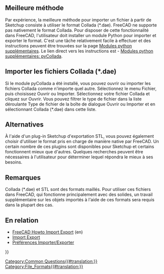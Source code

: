 <languages/>
== Meilleure méthode ==

{{TOCright}}

Par expérience, la meilleure méthode pour importer un fichier à partir de Sketchup consiste à utiliser le format Collada (*.dae). FreeCAD ne supporte pas nativement le format Collada. Pour disposer de cette fonctionnalité dans FreeCAD, l'utilisateur doit installer un module Python pour importer et exporter le format. C'est une tâche relativement facile à effectuer et des instructions peuvent être trouvées sur la page [[Extra python modules/fr|Modules python supplémentaires]]. Le lien direct vers les instructions est - [http://www.freecadweb.org/wiki/index.php?title=Extra_python_modules/fr#pyCollada Modules python supplémentaires: pyCollada].

<span id="Importing_Collada_(*.dae)_files"></span>
== Importer les fichiers Collada (*.dae) ==

Si le module pyCollada a été installé, vous pouvez ouvrir ou importer les fichiers Collada comme n'importe quel autre. Sélectionnez le menu Fichier, puis choisissez Ouvrir ou Importer. Sélectionnez votre fichier Collada et cliquez sur Ouvrir. Vous pouvez filtrer le type de fichier dans la liste déroulante Type de fichier de la boîte de dialogue Ouvrir ou Importer et en sélectionnant Collada (*.dae) dans cette liste.

== Alternatives == 

À l'aide d'un plug-in Sketchup d'exportation STL, vous pouvez également choisir d'utiliser le format pris en charge de manière native par FreeCAD. Un certain nombre de ces plugins sont disponibles pour Sketchup et certains fonctionnent mieux que d'autres. Quelques recherches peuvent être nécessaires à l'utilisateur pour déterminer lequel répondra le mieux à ses besoins. 

<span id="Notes"></span>
== Remarques ==

Collada (*.dae) et STL sont des formats maillés. Pour utiliser ces fichiers dans FreeCAD, qui fonctionne principalement avec des solides, un travail supplémentaire sur les objets importés à l'aide de ces formats sera requis dans la plupart des cas.

<span id="Related"></span>
== En relation ==

* [[FreeCAD_Howto_Import_Export|FreeCAD Howto Import Export]] (en)
* [[Import_Export/fr|Import Export]]
* [[Import_Export_Preferences/fr|Préférences Importer/Exporter]]


{{Userdocnavi{{#translation:}}}}
[[Category:Common Questions{{#translation:}}]]
[[Category:File_Formats{{#translation:}}]]